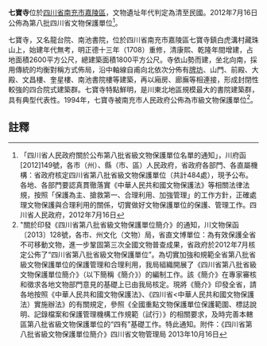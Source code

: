 {{msg:四川省文物保護單位
|名稱 = 七寶寺
|編號 = 239
|圖片 = 
|級別 = S8
|分類 = 
|時代 = [[清代|清代]]至[[中華民國|民國]]
|地点 = [[四川省|四川省]][[南充市|南充市]][[嘉陵區|嘉陵區]]
|坐標 =
|登錄 = 2012年7月16日
}}
'''七寶寺'''位於[[四川省|四川省]][[南充市|南充市]][[嘉陵區|嘉陵區]]，文物遺址年代判定為清至民國。2012年7月16日公佈為第八批四川省文物保護單位<ref>「四川省人民政府關於公布第八批省級文物保護單位名單的通知」，川府函[2012]149號，各市（州）、縣（市、區）人民政府，省政府各部門、各直屬機構：省政府核定四川省第八批省級文物保護單位（共計484處），現予公布。各地、各部門要認真貫徹落實《中華人民共和國文物保護法》等相關法律法規，按照「保護為主、搶救第一、合理利用、加強管理」的工作方針，正確處理文物保護與合理利用的關係，切實做好文物保護單位的保護、管理工作。四川省人民政府，2012年7月16日</ref>。

七寶寺，又名龍台院、南池書院，位於四川省南充市嘉陵區七寶寺鎮白虎溝村藏珠山上，始建年代無考，明正德十三年（1708）重修，清康熙、乾隆年間增建，占地面積2600平方公尺，總建築面積1800平方公尺。寺依山勢而建，坐北向南，採用傳統的均衡對稱方式佈局，沿中軸線自甫向北依次分佈有[[牌坊|牌坊]]、山門、前殿、大殿、文昌樓、奎星樓、南池書院樓等建築，再以廂房、廊廡等相連接，形成封閉性較強的四合院式建築群。七寶寺特點鮮明，是川東北地區規模最大的書院建築群，具有典型代表性。1994年，七寶寺被南充市人民政府公佈為市級文物保護單位<ref>"關於印發《四川省第八批省級文物保護單位簡介》的通知，川文物保函〔2013〕128號，各市、州文化（文物）局，省直文博單位：為有效保護全省不可移動文物，進一步鞏固第三次全國文物普查成果，省政府於2012年7月核定公佈了“四川省第八批省級文物保護單位”。為切實加強和規範全省第八批省級文物保護單位的保護管理和合理利用，我局組織開展了《四川省第八批省級文物保護單位簡介》（以下簡稱《簡介》）的編制工作。該《簡介》在專家審核和徵求各地文物部門意見的基礎上已由我局核定。現將《簡介》印發全省，請各地按照《中華人民共和國文物保護法》、《四川省<中華人民共和國文物保護法）實施辦法》的有關規定，參照《全國重點文物保護單位保護範圍、標誌說明、記錄檔案和保護管理機構工作規範（試行）》的相關要求，及時完善本轄區第八批省級文物保護單位的“四有”基礎工作。特此通知。附件：《四川省第八批省級文物保護單位簡介》四川省文物管理局  2013年10月16日</ref>。
==註釋==
{{reflist}}